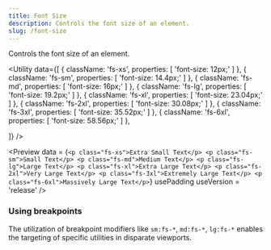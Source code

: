 ```yaml
---
title: Font Size
description: Controls the font size of an element.
slug: /font-size
---
```



Controls the font size of an element.

<Utility
  data={[
    {
      className: 'fs-xs',
      properties: [
        'font-size: 12px;'
      ]
    },
    {
      className: 'fs-sm',
      properties: [
        'font-size: 14.4px;'
      ]
    },
    {
      className: 'fs-md',
      properties: [
        'font-size: 16px;'
      ]
    },
    {
      className: 'fs-lg',
      properties: [
        'font-size: 19.2px;'
      ]
    },
    {
      className: 'fs-xl',
      properties: [
        'font-size: 23.04px;'
      ]
    },
    {
      className: 'fs-2xl',
      properties: [
        'font-size: 30.08px;'
      ]
    },
    {
      className: 'fs-3xl',
      properties: [
        'font-size: 35.52px;'
      ]
    },
    {
      className: 'fs-6xl',
      properties: [
        'font-size: 58.56px;'
      ]
    },
    
  ]}
/>

<Preview
  data = {`<p class="fs-xs">Extra Small Text</p>
    <p class="fs-sm">Small Text</p>
    <p class="fs-md">Medium Text</p>
    <p class="fs-lg">Large Text</p>
    <p class="fs-xl">Extra Large Text</p>
    <p class="fs-2xl">Very Large Text</p>
    <p class="fs-3xl">Extremely Large Text</p>
    <p class="fs-6xl">Massively Large Text</p>`}
  usePadding
  useVersion = 'release'
/>

### Using breakpoints

The utilization of breakpoint modifiers like `sm:fs-*`, `md:fs-*`, `lg:fs-*` enables the targeting of specific utilities in disparate viewports.